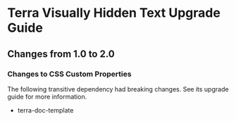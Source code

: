 
<Badge />

# Terra Visually Hidden Text Upgrade Guide

## Changes from 1.0 to 2.0

### Changes to CSS Custom Properties

The following transitive dependency had breaking changes. See its upgrade guide for more information.
* terra-doc-template
